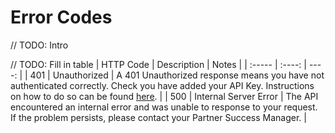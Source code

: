 # Error Codes

// TODO: Intro

// TODO: Fill in table
| HTTP Code | Description | Notes |
| :----- | :----: | ----: |
| 401 | Unauthorized | A 401 Unauthorized response means you have not authenticated correctly. Check you have added your API Key. Instructions on how to do so can be found [here](./gettingStarted/authentication). |
| 500 | Internal Server Error | The API encountered an internal error and was unable to response to your request. If the problem persists, please contact your Partner Success Manager. |
